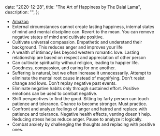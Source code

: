 
  date: "2020-12-28",
  title: "The Art of Happiness by The Dalai Lama",
  description: "",
};


- [Amazon](https://www.amazon.com/gp/product/1573227544)
- External circumstances cannot create lasting happiness, internal states of mind and mental discipline can. Revert to the mean. You can remove negative states of mind and cultivate positive.
- Cultivate universal compassion. Empathetic and understand their background. This reduces anger and improves your life
- A wealth of intimacy lies beyond western romantic love. Lasting relationship are based on respect and appreciation of other person
- Can cultivate spirituality without religion, leading to happier life. Goodness, compassion, and caring for one another.
- Suffering is natural, but we often increase it unnecessarily. Attempt to eliminate the mental root cause instead of magnifying. Don't resist change and lows. Don't replay negative past events.
- Eliminate negative habits only through sustained effort. Positive emotions can be used to combat negative.
- Shift perspectives to find the good. Sitting by farty person can teach patience and tolerance. Chance to become stronger. Must practice.
- Confront and analyze feelings of anger and hatred and replace with patience and tolerance. Negative health effects, venting doesn't help. Reducing stress helps reduce anger. Pause to analyze it logically.
- Combat anxiety by challenging the thoughts and replacing with positive ones.
